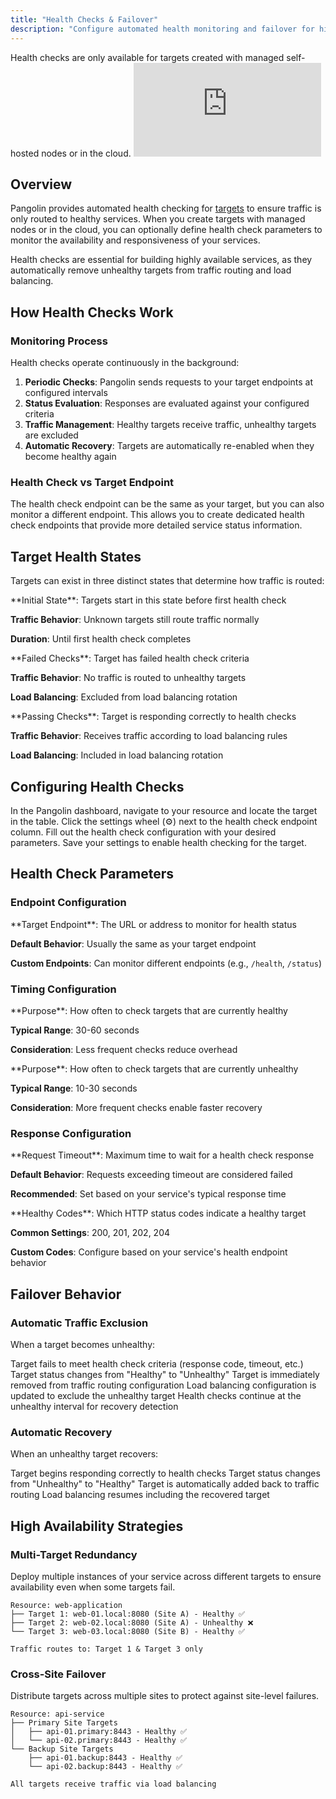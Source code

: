 ```yaml
---
title: "Health Checks & Failover"
description: "Configure automated health monitoring and failover for high availability"
---
```


<Note>
Health checks are only available for targets created with managed self-hosted nodes or in the cloud.
</Note>

<iframe
  className="w-full aspect-video rounded-xl"
  src="https://www.youtube.com/embed/Xdme_2-AMas"
  title="YouTube video player"
  frameBorder="0"
  allow="accelerometer; autoplay; clipboard-write; encrypted-media; gyroscope; picture-in-picture"
  allowFullScreen
></iframe>

## Overview

Pangolin provides automated health checking for [targets](./resources/targets.mdx) to ensure traffic is only routed to healthy services. When you create targets with managed nodes or in the cloud, you can optionally define health check parameters to monitor the availability and responsiveness of your services.

Health checks are essential for building highly available services, as they automatically remove unhealthy targets from traffic routing and load balancing.

## How Health Checks Work

### Monitoring Process

Health checks operate continuously in the background:

1. **Periodic Checks**: Pangolin sends requests to your target endpoints at configured intervals
2. **Status Evaluation**: Responses are evaluated against your configured criteria
3. **Traffic Management**: Healthy targets receive traffic, unhealthy targets are excluded
4. **Automatic Recovery**: Targets are automatically re-enabled when they become healthy again

### Health Check vs Target Endpoint

<Card title="Flexible Monitoring">
  The health check endpoint can be the same as your target, but you can also monitor a different endpoint. This allows you to create dedicated health check endpoints that provide more detailed service status information.
</Card>

## Target Health States

Targets can exist in three distinct states that determine how traffic is routed:

<CardGroup cols={3}>
<Card title="Unknown" icon="question" color="#gray">
  **Initial State**: Targets start in this state before first health check
  
  **Traffic Behavior**: Unknown targets still route traffic normally
  
  **Duration**: Until first health check completes
</Card>

<Card title="Unhealthy" icon="x" color="#red">
  **Failed Checks**: Target has failed health check criteria
  
  **Traffic Behavior**: No traffic is routed to unhealthy targets
  
  **Load Balancing**: Excluded from load balancing rotation
</Card>

<Card title="Healthy" icon="check" color="#green">
  **Passing Checks**: Target is responding correctly to health checks
  
  **Traffic Behavior**: Receives traffic according to load balancing rules
  
  **Load Balancing**: Included in load balancing rotation
</Card>
</CardGroup>

## Configuring Health Checks

<Steps>
<Step title="Access Target Settings">
  In the Pangolin dashboard, navigate to your resource and locate the target in the table.
</Step>

<Step title="Open Health Check Configuration">
  Click the settings wheel (⚙️) next to the health check endpoint column.
</Step>

<Step title="Configure Health Check Parameters">
  Fill out the health check configuration with your desired parameters.
</Step>

<Step title="Save Configuration">
  Save your settings to enable health checking for the target.
</Step>
</Steps>

## Health Check Parameters

### Endpoint Configuration

<Card title="Health Check Target">
  **Target Endpoint**: The URL or address to monitor for health status
  
  **Default Behavior**: Usually the same as your target endpoint
  
  **Custom Endpoints**: Can monitor different endpoints (e.g., `/health`, `/status`)
</Card>

### Timing Configuration

<CardGroup cols={2}>
<Card title="Healthy Interval">
  **Purpose**: How often to check targets that are currently healthy
  
  **Typical Range**: 30-60 seconds
  
  **Consideration**: Less frequent checks reduce overhead
</Card>

<Card title="Unhealthy Interval">
  **Purpose**: How often to check targets that are currently unhealthy
  
  **Typical Range**: 10-30 seconds
  
  **Consideration**: More frequent checks enable faster recovery
</Card>
</CardGroup>

### Response Configuration

<Card title="Timeout Settings">
  **Request Timeout**: Maximum time to wait for a health check response
  
  **Default Behavior**: Requests exceeding timeout are considered failed
  
  **Recommended**: Set based on your service's typical response time
</Card>

<Card title="HTTP Response Codes">
  **Healthy Codes**: Which HTTP status codes indicate a healthy target
  
  **Common Settings**: 200, 201, 202, 204
  
  **Custom Codes**: Configure based on your service's health endpoint behavior
</Card>

## Failover Behavior

### Automatic Traffic Exclusion

When a target becomes unhealthy:

<Steps>
<Step title="Health Check Failure">
  Target fails to meet health check criteria (response code, timeout, etc.)
</Step>

<Step title="Status Update">
  Target status changes from "Healthy" to "Unhealthy"
</Step>

<Step title="Traffic Removal">
  Target is immediately removed from traffic routing configuration
</Step>

<Step title="Load Balancer Update">
  Load balancing configuration is updated to exclude the unhealthy target
</Step>

<Step title="Continued Monitoring">
  Health checks continue at the unhealthy interval for recovery detection
</Step>
</Steps>

### Automatic Recovery

When an unhealthy target recovers:

<Steps>
<Step title="Successful Health Check">
  Target begins responding correctly to health checks
</Step>

<Step title="Status Update">
  Target status changes from "Unhealthy" to "Healthy"
</Step>

<Step title="Traffic Restoration">
  Target is automatically added back to traffic routing
</Step>

<Step title="Load Balancer Update">
  Load balancing resumes including the recovered target
</Step>
</Steps>

## High Availability Strategies

### Multi-Target Redundancy

<Card title="Service Redundancy">
  Deploy multiple instances of your service across different targets to ensure availability even when some targets fail.
</Card>

```
Resource: web-application
├── Target 1: web-01.local:8080 (Site A) - Healthy ✅
├── Target 2: web-02.local:8080 (Site A) - Unhealthy ❌
└── Target 3: web-03.local:8080 (Site B) - Healthy ✅

Traffic routes to: Target 1 & Target 3 only
```

### Cross-Site Failover

<Card title="Geographic Distribution">
  Distribute targets across multiple sites to protect against site-level failures.
</Card>

```
Resource: api-service
├── Primary Site Targets
│   ├── api-01.primary:8443 - Healthy ✅
│   └── api-02.primary:8443 - Healthy ✅
└── Backup Site Targets
    ├── api-01.backup:8443 - Healthy ✅
    └── api-02.backup:8443 - Healthy ✅

All targets receive traffic via load balancing
```
